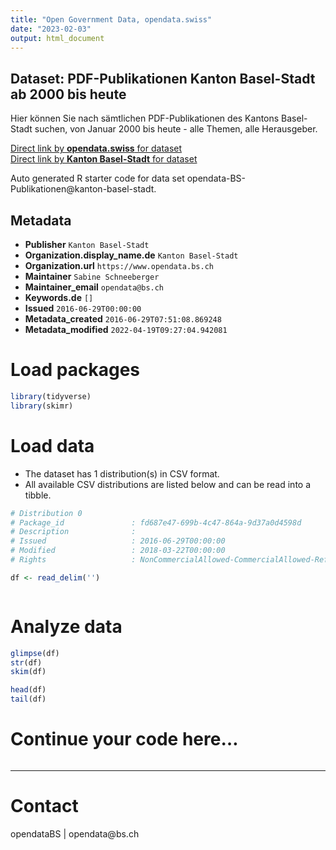 ```yaml
---
title: "Open Government Data, opendata.swiss"
date: "2023-02-03"
output: html_document
---
```


## Dataset: PDF-Publikationen Kanton Basel-Stadt ab 2000 bis heute

Hier können Sie nach sämtlichen PDF-Publikationen des Kantons Basel-Stadt suchen, von Januar 2000 bis heute  - alle Themen, alle Herausgeber.

[Direct link by **opendata.swiss** for dataset](https://opendata.swiss/de/dataset/kanton-basel-stadt-pdf-publikationen-2000-bis-heute)<br>
[Direct link by **Kanton Basel-Stadt** for dataset](http://www.bs.ch/publikationen.html)

Auto generated R starter code for data set opendata-BS-Publikationen@kanton-basel-stadt.

## Metadata

- **Publisher** `Kanton Basel-Stadt`
- **Organization.display_name.de** `Kanton Basel-Stadt`
- **Organization.url** `https://www.opendata.bs.ch`
- **Maintainer** `Sabine Schneeberger`
- **Maintainer_email** `opendata@bs.ch`
- **Keywords.de** `[]`
- **Issued** `2016-06-29T00:00:00`
- **Metadata_created** `2016-06-29T07:51:08.869248`
- **Metadata_modified** `2022-04-19T09:27:04.942081`


# Load packages

```r

library(tidyverse)
library(skimr)

```

# Load data

-   The dataset has 1 distribution(s) in CSV format.
-   All available CSV distributions are listed below and can be read into a tibble.

```r

# Distribution 0
# Package_id               : fd687e47-699b-4c47-864a-9d37a0d4598d
# Description              : 
# Issued                   : 2016-06-29T00:00:00
# Modified                 : 2018-03-22T00:00:00
# Rights                   : NonCommercialAllowed-CommercialAllowed-ReferenceRequired

df <- read_delim('')



```

# Analyze data

```r

glimpse(df)
str(df)
skim(df)

head(df)
tail(df)

```

# Continue your code here...

```r

```

------------------------------------------------------------------------

# Contact

opendataBS | opendata@bs.ch
